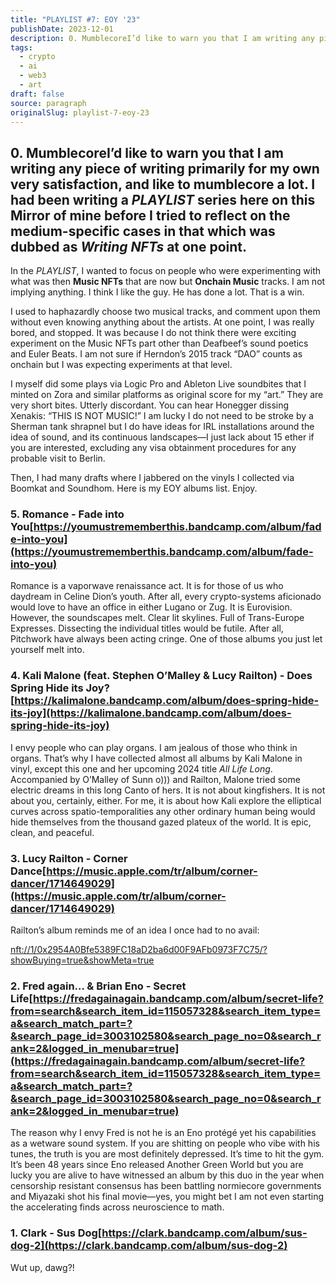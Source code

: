 ```yaml
---
title: "PLAYLIST #7: EOY '23"
publishDate: 2023-12-01
description: 0. MumblecoreI’d like to warn you that I am writing any piece of writing primarily for my own very satisfaction, and like to mumblecore a lot. I had ......
tags:
  - crypto
  - ai
  - web3
  - art
draft: false
source: paragraph
originalSlug: playlist-7-eoy-23
---
```


## 0. MumblecoreI’d like to warn you that I am writing any piece of writing primarily for my own very satisfaction, and like to mumblecore a lot. I had been writing a *PLAYLIST* series here on this Mirror of mine before I tried to reflect on the medium-specific cases in that which was dubbed as *Writing NFTs* at one point.

In the *PLAYLIST*, I wanted to focus on people who were experimenting with what was then **Music NFTs** that are now but **Onchain Music** tracks. I am not implying anything. I think I like the guy. He has done a lot. That is a win.

I used to haphazardly choose two musical tracks, and comment upon them without even knowing anything about the artists. At one point, I was really bored, and stopped. It was because I do not think there were exciting experiment on the Music NFTs part other than Deafbeef’s sound poetics and Euler Beats. I am not sure if Herndon’s 2015 track “DAO” counts as onchain but I was expecting experiments at that level.

I myself did some plays via Logic Pro and Ableton Live soundbites that I minted on Zora and similar platforms as original score for my “art.” They are very short bites. Utterly discordant. You can hear Honegger dissing Xenakis: “THIS IS NOT MUSIC!” I am lucky I do not need to be stroke by a Sherman tank shrapnel but I do have ideas for IRL installations around the idea of sound, and its continuous landscapes—I just lack about 15 ether if you are interested, excluding any visa obtainment procedures for any probable visit to Berlin.

Then, I had many drafts where I jabbered on the vinyls I collected via Boomkat and Soundhom. Here is my EOY albums list. Enjoy.

### 5. Romance - Fade into You[https://youmustrememberthis.bandcamp.com/album/fade-into-you](https://youmustrememberthis.bandcamp.com/album/fade-into-you)

Romance is a vaporwave renaissance act. It is for those of us who daydream in Celine Dion’s youth. After all, every crypto-systems aficionado would love to have an office in either Lugano or Zug. It is Eurovision. However, the soundscapes melt. Clear lit skylines. Full of Trans-Europe Expresses. Dissecting the individual titles would be futile. After all, Pitchwork have always been acting cringe. One of those albums you just let yourself melt into.

### 4. Kali Malone (feat. Stephen O’Malley & Lucy Railton) - Does Spring Hide its Joy?[https://kalimalone.bandcamp.com/album/does-spring-hide-its-joy](https://kalimalone.bandcamp.com/album/does-spring-hide-its-joy)

I envy people who can play organs. I am jealous of those who think in organs. That’s why I have collected almost all albums by Kali Malone in vinyl, except this one and her upcoming 2024 title *All Life Long*. Accompanied by O’Malley of Sunn o))) and Railton, Malone tried some electric dreams in this long Canto of hers. It is not about kingfishers. It is not about you, certainly, either. For me, it is about how Kali explore the elliptical curves across spatio-temporalities any other ordinary human being would hide themselves from the thousand gazed plateux of the world. It is epic, clean, and peaceful.

### 3. Lucy Railton - Corner Dance[https://music.apple.com/tr/album/corner-dancer/1714649029](https://music.apple.com/tr/album/corner-dancer/1714649029)

Railton’s album reminds me of an idea I once had to no avail:

[nft://1/0x2954A0Bfe5389FC18aD2ba6d00F9AFb0973F7C75/?showBuying=true&showMeta=true](nft://1/0x2954A0Bfe5389FC18aD2ba6d00F9AFb0973F7C75/?showBuying=true&showMeta=true)

### 2. Fred again… & Brian Eno - Secret Life[https://fredagainagain.bandcamp.com/album/secret-life?from=search&search_item_id=115057328&search_item_type=a&search_match_part=?&search_page_id=3003102580&search_page_no=0&search_rank=2&logged_in_menubar=true](https://fredagainagain.bandcamp.com/album/secret-life?from=search&search_item_id=115057328&search_item_type=a&search_match_part=?&search_page_id=3003102580&search_page_no=0&search_rank=2&logged_in_menubar=true)

The reason why I envy Fred is not he is an Eno protégé yet his capabilities as a wetware sound system. If you are shitting on people who vibe with his tunes, the truth is you are most definitely depressed. It’s time to hit the gym. It’s been 48 years since Eno released Another Green World but you are lucky you are alive to have witnessed an album by this duo in the year when censorship resistant consensus has been battling normiecore governments and Miyazaki shot his final movie—yes, you might bet I am not even starting the accelerating finds across neuroscience to math.

### 1. Clark - Sus Dog[https://clark.bandcamp.com/album/sus-dog-2](https://clark.bandcamp.com/album/sus-dog-2)

Wut up, dawg?!